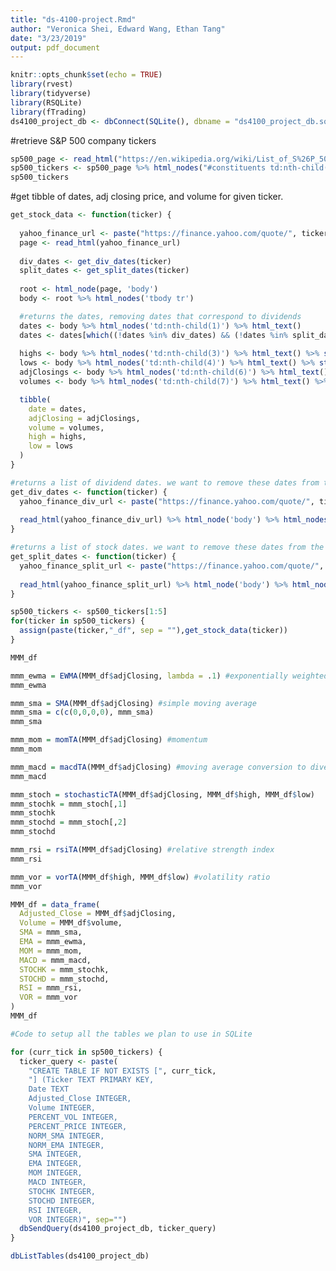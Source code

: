 ```yaml
---
title: "ds-4100-project.Rmd"
author: "Veronica Shei, Edward Wang, Ethan Tang"
date: "3/23/2019"
output: pdf_document
---
```


```r
knitr::opts_chunk$set(echo = TRUE)
library(rvest)
library(tidyverse)
library(RSQLite)
library(fTrading)
ds4100_project_db <- dbConnect(SQLite(), dbname = "ds4100_project_db.sqlite")
```

#retrieve S&P 500 company tickers
```r
sp500_page <- read_html("https://en.wikipedia.org/wiki/List_of_S%26P_500_companies")
sp500_tickers <- sp500_page %>% html_nodes("#constituents td:nth-child(2)") %>% html_text()
sp500_tickers
```

#get tibble of dates, adj closing price, and volume for given ticker.
```r
get_stock_data <- function(ticker) {
  
  yahoo_finance_url <- paste("https://finance.yahoo.com/quote/", ticker, "/history?period1=915339600&period2=1553313600&interval=1mo&filter=history&frequency=1mo", sep = "")
  page <- read_html(yahoo_finance_url)
  
  div_dates <- get_div_dates(ticker)
  split_dates <- get_split_dates(ticker)
  
  root <- html_node(page, 'body')
  body <- root %>% html_nodes('tbody tr')

  #returns the dates, removing dates that correspond to dividends
  dates <- body %>% html_nodes('td:nth-child(1)') %>% html_text()
  dates <- dates[which((!dates %in% div_dates) && (!dates %in% split_dates))]
  
  highs <- body %>% html_nodes('td:nth-child(3)') %>% html_text() %>% str_replace_all(",","") %>% as.numeric()
  lows <- body %>% html_nodes('td:nth-child(4)') %>% html_text() %>% str_replace_all(",","") %>% as.numeric()
  adjClosings <- body %>% html_nodes('td:nth-child(6)') %>% html_text() %>% str_replace_all(",","") %>% as.numeric()
  volumes <- body %>% html_nodes('td:nth-child(7)') %>% html_text() %>% str_replace_all(",","") %>% as.numeric()

  tibble(
    date = dates,
    adjClosing = adjClosings,
    volume = volumes,
    high = highs,
    low = lows
  )
}

#returns a list of dividend dates. we want to remove these dates from the historical data
get_div_dates <- function(ticker) {
  yahoo_finance_div_url <- paste("https://finance.yahoo.com/quote/", ticker, "/history?period1=915339600&period2=1553313600&interval=1mo&filter=div&frequency=1mo", sep = "")
  
  read_html(yahoo_finance_div_url) %>% html_node('body') %>% html_nodes('tbody tr td:nth-child(1)') %>% html_text()
}

#returns a list of stock dates. we want to remove these dates from the historical data
get_split_dates <- function(ticker) {
  yahoo_finance_split_url <- paste("https://finance.yahoo.com/quote/", ticker, "/history?period1=915339600&period2=1553313600&interval=1mo&filter=split&frequency=1mo", sep = "")
  
  read_html(yahoo_finance_split_url) %>% html_node('body') %>% html_nodes('tbody tr td:nth-child(1)') %>% html_text()
}
```


```r
sp500_tickers <- sp500_tickers[1:5]
for(ticker in sp500_tickers) {
  assign(paste(ticker,"_df", sep = ""),get_stock_data(ticker))
}
```

```r
MMM_df
```

```r
mmm_ewma = EWMA(MMM_df$adjClosing, lambda = .1) #exponentially weighted moving average (EMA)
mmm_ewma
```

```r
mmm_sma = SMA(MMM_df$adjClosing) #simple moving average
mmm_sma = c(c(0,0,0,0), mmm_sma)
mmm_sma
```

```r
mmm_mom = momTA(MMM_df$adjClosing) #momentum 
mmm_mom
```

```r
mmm_macd = macdTA(MMM_df$adjClosing) #moving average conversion to divergents
mmm_macd
```

```r
mmm_stoch = stochasticTA(MMM_df$adjClosing, MMM_df$high, MMM_df$low)
mmm_stochk = mmm_stoch[,1]
mmm_stochk
mmm_stochd = mmm_stoch[,2]
mmm_stochd
```

```r
mmm_rsi = rsiTA(MMM_df$adjClosing) #relative strength index
mmm_rsi
```

```r
mmm_vor = vorTA(MMM_df$high, MMM_df$low) #volatility ratio
mmm_vor
```

```r
MMM_df = data_frame(
  Adjusted_Close = MMM_df$adjClosing,
  Volume = MMM_df$volume,
  SMA = mmm_sma,
  EMA = mmm_ewma,
  MOM = mmm_mom,
  MACD = mmm_macd,
  STOCHK = mmm_stochk,
  STOCHD = mmm_stochd,
  RSI = mmm_rsi,
  VOR = mmm_vor
)
MMM_df
```

```r
#Code to setup all the tables we plan to use in SQLite

for (curr_tick in sp500_tickers) {
  ticker_query <- paste(
    "CREATE TABLE IF NOT EXISTS [", curr_tick,
    "] (Ticker TEXT PRIMARY KEY,
    Date TEXT
    Adjusted_Close INTEGER,
    Volume INTEGER,
    PERCENT_VOL INTEGER,
    PERCENT_PRICE INTEGER,
    NORM_SMA INTEGER,
    NORM_EMA INTEGER,
    SMA INTEGER,
    EMA INTEGER,
    MOM INTEGER,
    MACD INTEGER,
    STOCHK INTEGER,
    STOCHD INTEGER,
    RSI INTEGER,
    VOR INTEGER)", sep="")
  dbSendQuery(ds4100_project_db, ticker_query)
}
```

```r
dbListTables(ds4100_project_db)
```

